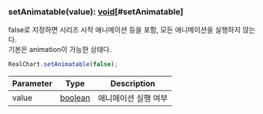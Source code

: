 ### setAnimatable(value): [void](https://developer.mozilla.org/en-US/docs/Web/JavaScript/Reference/Global_Objects/undefined)[#setAnimatable]
false로 지정하면 시리즈 시작 애니메이션 등을 포함,
모든 애니메이션을 실행하지 않는다.\
기본은 animation이 가능한 상태다.

```js
RealChart.setAnimatable(false);
```



| Parameter | Type | Description |
| ----------- | ----------- | ----------- |
| value | [boolean](https://developer.mozilla.org/en-US/docs/Web/JavaScript/Reference/Global_Objects/Boolean) | 애니메이션 실행 여부 |
